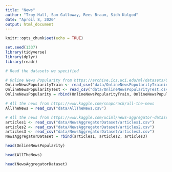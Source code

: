 ```yaml
---
title: "News"
author: "Troy Hall, Sam Galloway, Rees Braam, Sidh Kulgod"
date: "Aproil 8, 2020"
output: html_document
---
```


```r
knitr::opts_chunk$set(echo = TRUE)
```

```r
set.seed(1337)
library(tidyverse)
library(dplyr)
library(readr)
```

```r
# Read the datasets we specified

# Online News Popularity from https://archive.ics.uci.edu/ml/datasets/Online+News+Popularity
OnlineNewsPopularityTrain <- read_csv("data/OnlineNewsPopularityTraining.csv")
OnlineNewsPopularityTest <- read_csv("data/OnlineNewsPopularityTest.csv")
OnlineNewsPopularity = rbind(OnlineNewsPopularityTrain, OnlineNewsPopularityTest)

# All the news from https://www.kaggle.com/snapcrack/all-the-news
AllTheNews = read_csv("data/AllTheNews.csv")

# All the news from https://www.kaggle.com/uciml/news-aggregator-dataset
articles1 <- read_csv("data/NewsAggregatorDataset/articles1.csv")
articles2 <- read_csv("data/NewsAggregatorDataset/articles2.csv")
articles3 <- read_csv("data/NewsAggregatorDataset/articles3.csv")
NewsAggregatorDataset = rbind(articles1, articles2, articles3)
```

```r
head(OnlineNewsPopularity)

head(AllTheNews)

head(NewsAggregatorDataset)
```

